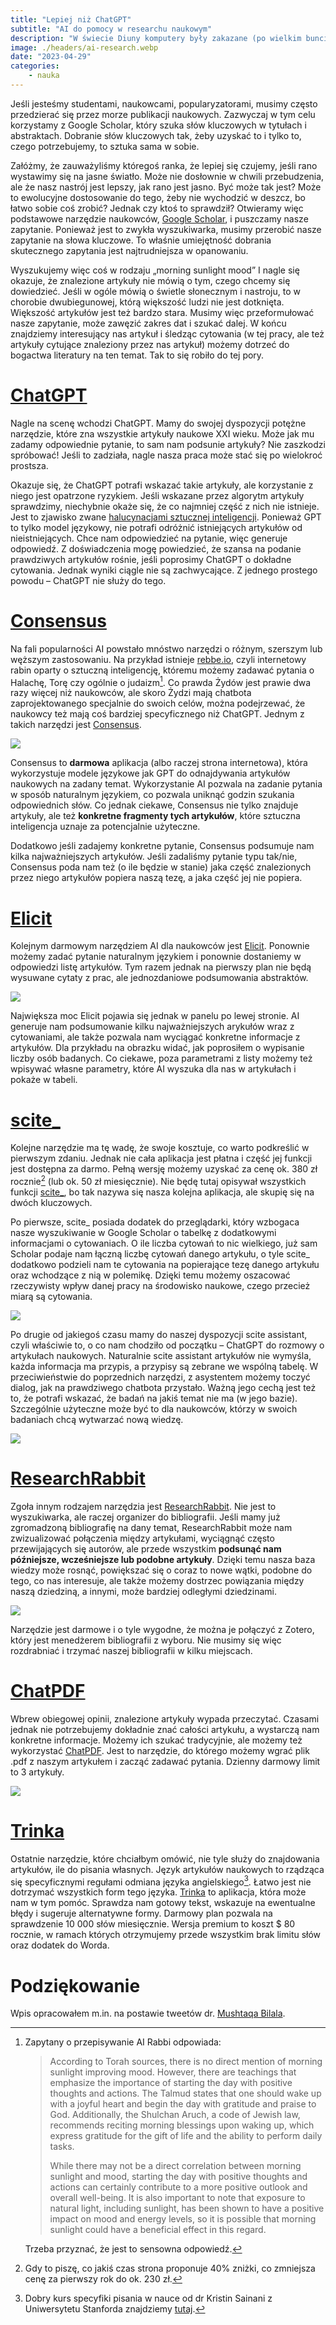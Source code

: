```yaml
---
title: "Lepiej niż ChatGPT"
subtitle: "AI do pomocy w researchu naukowym"
description: "W świecie Diuny komputery były zakazane (po wielkim buncie maszyn). Ich zadania przejęli mentaci – ludzie specjalnie wyszkoleni do tego, żeby pamiętać wielkie ilości informacji, łączyć je i podawać. Mentaci byli o tyle lepsi od komputerów, że można było z nimi rozmawiać naturalnym językiem. Dziś jesteśmy coraz bliżej zatoczenia koła i stworzenia elektronicznego mentata. Kompletnie znikąd napadła na nas rewolucja technologiczna. Nie wiadomo skąd pojawiły się ChatGPT, DALL·E, GitHub Copilot i im podobne. Nie da się jednak zaprzeczyć, że te narzędzia są użyteczne, w tym w nauce. Ale nie wszystkie narzędzia sprawdzają się równie dobrze."
image: ./headers/ai-research.webp
date: "2023-04-29"
categories:
    - nauka
---
```


Jeśli jesteśmy studentami, naukowcami, popularyzatorami, musimy często przedzierać się przez morze publikacji naukowych. Zazwyczaj w tym celu korzystamy z Google Scholar, który szuka słów kluczowych w tytułach i abstraktach. Dobranie słów kluczowych tak, żeby uzyskać to i tylko to, czego potrzebujemy, to sztuka sama w sobie.

Załóżmy, że zauważyliśmy któregoś ranka, że lepiej się czujemy, jeśli rano wystawimy się na jasne światło. Może nie dosłownie w chwili przebudzenia, ale że nasz nastrój jest lepszy, jak rano jest jasno. Być może tak jest? Może to ewolucyjne dostosowanie do tego, żeby nie wychodzić w deszcz, bo łatwo sobie coś zrobić? Jednak czy ktoś to sprawdził? Otwieramy więc podstawowe narzędzie naukowców, [Google Scholar](https://scholar.google.com/), i puszczamy nasze zapytanie. Ponieważ jest to zwykła wyszukiwarka, musimy przerobić nasze zapytanie na słowa kluczowe. To właśnie umiejętność dobrania skutecznego zapytania jest najtrudniejsza w opanowaniu.

Wyszukujemy więc coś w rodzaju „morning sunlight mood" I nagle się okazuje, że znalezione artykuły nie mówią o tym, czego chcemy się dowiedzieć. Jeśli w ogóle mówią o świetle słonecznym i nastroju, to w chorobie dwubiegunowej, którą większość ludzi nie jest dotknięta. Większość artykułów jest też bardzo stara. Musimy więc przeformułować nasze zapytanie, może zawęzić zakres dat i szukać dalej. W końcu znajdziemy interesujący nas artykuł i śledząc cytowania (w tej pracy, ale też artykuły cytujące znaleziony przez nas artykuł) możemy dotrzeć do bogactwa literatury na ten temat. Tak to się robiło do tej pory.

# [ChatGPT](https://chat.openai.com/)

Nagle na scenę wchodzi ChatGPT. Mamy do swojej dyspozycji potężne narzędzie, które zna wszystkie artykuły naukowe XXI wieku. Może jak mu zadamy odpowiednie pytanie, to sam nam podsunie artykuły? Nie zaszkodzi spróbować! Jeśli to zadziała, nagle nasza praca może stać się po wielokroć prostsza.

Okazuje się, że ChatGPT potrafi wskazać takie artykuły, ale korzystanie z niego jest opatrzone ryzykiem. Jeśli wskazane przez algorytm artykuły sprawdzimy, niechybnie okaże się, że co najmniej część z nich nie istnieje. Jest to zjawisko zwane [halucynacjami sztucznej inteligencji](https://en.wikipedia.org/wiki/Hallucination_(artificial_intelligence)). Ponieważ GPT to tylko model językowy, nie potrafi odróżnić istniejących artykułów od nieistniejących. Chce nam odpowiedzieć na pytanie, więc generuje odpowiedź. Z doświadczenia mogę powiedzieć, że szansa na podanie prawdziwych artykułów rośnie, jeśli poprosimy ChatGPT o dokładne cytowania. Jednak wyniki ciągle nie są zachwycające. Z jednego prostego powodu -- ChatGPT nie służy do tego.

# [Consensus](https://consensus.app/)

Na fali popularności AI powstało mnóstwo narzędzi o różnym, szerszym lub węższym zastosowaniu. Na przykład istnieje [rebbe.io](https://rebbe.io/), czyli internetowy rabin oparty o sztuczną inteligencję, któremu możemy zadawać pytania o Halachę, Torę czy ogólnie o judaizm[^1]. Co prawda Żydów jest prawie dwa razy więcej niż naukowców, ale skoro Żydzi mają chatbota zaprojektowanego specjalnie do swoich celów, można podejrzewać, że naukowcy też mają coś bardziej specyficznego niż ChatGPT. Jednym z takich narzędzi jest [Consensus](https://consensus.app/).

[^1]: Zapytany o przepisywanie AI Rabbi odpowiada:

    > According to Torah sources, there is no direct mention of morning sunlight improving mood. However, there are teachings that emphasize the importance of starting the day with positive thoughts and actions. The Talmud states that one should wake up with a joyful heart and begin the day with gratitude and praise to God. Additionally, the Shulchan Aruch, a code of Jewish law, recommends reciting morning blessings upon waking up, which express gratitude for the gift of life and the ability to perform daily tasks.
    >
    > While there may not be a direct correlation between morning sunlight and mood, starting the day with positive thoughts and actions can certainly contribute to a more positive outlook and overall well-being. It is also important to note that exposure to natural light, including sunlight, has been shown to have a positive impact on mood and energy levels, so it is possible that morning sunlight could have a beneficial effect in this regard.

    Trzeba przyznać, że jest to sensowna odpowiedź.

![](ilustracje/ai-research/Consensus-example.png)

Consensus to **darmowa** aplikacja (albo raczej strona internetowa), która wykorzystuje modele językowe jak GPT do odnajdywania artykułów naukowych na zadany temat. Wykorzystanie AI pozwala na zadanie pytania w sposób naturalnym językiem, co pozwala uniknąć godzin szukania odpowiednich słów. Co jednak ciekawe, Consensus nie tylko znajduje artykuły, ale też **konkretne fragmenty tych artykułów**, które sztuczna inteligencja uznaje za potencjalnie użyteczne.

Dodatkowo jeśli zadajemy konkretne pytanie, Consensus podsumuje nam kilka najważniejszych artykułów. Jeśli zadaliśmy pytanie typu tak/nie, Consensus poda nam też (o ile będzie w stanie) jaka część znalezionych przez niego artykułów popiera naszą tezę, a jaka część jej nie popiera.

# [Elicit](https://elicit.org/)

Kolejnym darmowym narzędziem AI dla naukowców jest [Elicit](https://elicit.org/). Ponownie możemy zadać pytanie naturalnym językiem i ponownie dostaniemy w odpowiedzi listę artykułów. Tym razem jednak na pierwszy plan nie będą wysuwane cytaty z prac, ale jednozdaniowe podsumowania abstraktów.

![](ilustracje/ai-research/Elicit-example.png)

Największa moc Elicit pojawia się jednak w panelu po lewej stronie. AI generuje nam podsumowanie kilku najważniejszych arykułów wraz z cytowaniami, ale także pozwala nam wyciągać konkretne informacje z artykułów. Dla przykładu na obrazku widać, jak poprosiłem o wypisanie liczby osób badanych. Co ciekawe, poza parametrami z listy możemy też wpisywać własne parametry, które AI wyszuka dla nas w artykułach i pokaże w tabeli.

# [scite\_](https://scite.ai/)

Kolejne narzędzie ma tę wadę, że swoje kosztuje, co warto podkreślić w pierwszym zdaniu. Jednak nie cała aplikacja jest płatna i część jej funkcji jest dostępna za darmo. Pełną wersję możemy uzyskać za cenę ok. 380 zł rocznie[^2] (lub ok. 50 zł miesięcznie). Nie będę tutaj opisywał wszystkich funkcji [scite\_](https://scite.ai/), bo tak nazywa się nasza kolejna aplikacja, ale skupię się na dwóch kluczowych.

[^2]: Gdy to piszę, co jakiś czas strona proponuje 40% zniżki, co zmniejsza cenę za pierwszy rok do ok. 230 zł.

Po pierwsze, scite\_ posiada dodatek do przeglądarki, który wzbogaca nasze wyszukiwanie w Google Scholar o tabelkę z dodatkowymi informacjami o cytowaniach. O ile liczba cytowań to nic wielkiego, już sam Scholar podaje nam łączną liczbę cytowań danego artykułu, o tyle scite\_ dodatkowo podzieli nam te cytowania na popierające tezę danego artykułu oraz wchodzące z nią w polemikę. Dzięki temu możemy oszacować rzeczywisty wpływ danej pracy na środowisko naukowe, czego przecież miarą są cytowania.

![](ilustracje/ai-research/scite_addon.png)

Po drugie od jakiegoś czasu mamy do naszej dyspozycji scite assistant, czyli właściwie to, o co nam chodziło od początku -- ChatGPT do rozmowy o artykułach naukowych. Naturalnie scite assistant artykułów nie wymyśla, każda informacja ma przypis, a przypisy są zebrane we wspólną tabelę. W przeciwieństwie do poprzednich narzędzi, z asystentem możemy toczyć dialog, jak na prawdziwego chatbota przystało. Ważną jego cechą jest też to, że potrafi wskazać, że badań na jakiś temat nie ma (w jego bazie). Szczególnie użyteczne może być to dla naukowców, którzy w swoich badaniach chcą wytwarzać nową wiedzę.

![](ilustracje/ai-research/scite_assistant.png)

# [ResearchRabbit](https://researchrabbitapp.com/)

Zgoła innym rodzajem narzędzia jest [ResearchRabbit](https://researchrabbitapp.com/). Nie jest to wyszukiwarka, ale raczej organizer do bibliografii. Jeśli mamy już zgromadzoną bibliografię na dany temat, ResearchRabbit może nam zwizualizować połączenia między artykułami, wyciągnąć często przewijających się autorów, ale przede wszystkim **podsunąć nam późniejsze, wcześniejsze lub podobne artykuły**. Dzięki temu nasza baza wiedzy może rosnąć, powiększać się o coraz to nowe wątki, podobne do tego, co nas interesuje, ale także możemy dostrzec powiązania między naszą dziedziną, a innymi, może bardziej odległymi dziedzinami.

![](ilustracje/ai-research/ResearchRabbit-example.png)

Narzędzie jest darmowe i o tyle wygodne, że można je połączyć z Zotero, który jest menedżerem bibliografii z wyboru. Nie musimy się więc rozdrabniać i trzymać naszej bibliografii w kilku miejscach.

# [ChatPDF](https://www.chatpdf.com/)

Wbrew obiegowej opinii, znalezione artykuły wypada przeczytać. Czasami jednak nie potrzebujemy dokładnie znać całości artykułu, a wystarczą nam konkretne informacje. Możemy ich szukać tradycyjnie, ale możemy też wykorzystać [ChatPDF](https://www.chatpdf.com/). Jest to narzędzie, do którego możemy wgrać plik .pdf z naszym artykułem i zacząć zadawać pytania. Dzienny darmowy limit to 3 artykuły.

![](ilustracje/ai-research/ChatPDF-example.png)

# [Trinka](https://www.trinka.ai/)

Ostatnie narzędzie, które chciałbym omówić, nie tyle służy do znajdowania artykułów, ile do pisania własnych. Język artykułów naukowych to rządząca się specyficznymi regułami odmiana języka angielskiego[^3]. Łatwo jest nie dotrzymać wszystkich form tego języka. [Trinka](https://www.trinka.ai/) to aplikacja, która może nam w tym pomóc. Sprawdza nam gotowy tekst, wskazuje na ewentualne błędy i sugeruje alternatywne formy. Darmowy plan pozwala na sprawdzenie 10 000 słów miesięcznie. Wersja premium to koszt \$ 80 rocznie, w ramach których otrzymujemy przede wszystkim brak limitu słów oraz dodatek do Worda.

[^3]: Dobry kurs specyfiki pisania w nauce od dr Kristin Sainani z Uniwersytetu Stanforda znajdziemy [tutaj](https://www.coursera.org/learn/sciwrite?).

# Podziękowanie

Wpis opracowałem m.in. na postawie tweetów dr. [Mushtaqa Bilala](https://twitter.com/MushtaqBilalPhD).